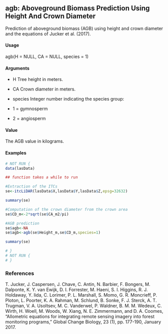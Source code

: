 ## agb: Aboveground Biomass Prediction Using Height And Crown Diameter

Prediction of aboveground biomass (AGB) using height and crown diameter and the equations of Jucker et al. (2017).

#### Usage
agb(H = NULL, CA = NULL, species = 1)

#### Arguments

* H Tree height in meters.

* CA Crown diameter in meters.

* species Integer number indicating the species group:
 - 1 = gymnosperm
 - 2 = angiosperm

#### Value
The AGB value in kilograms.

#### Examples
```r
# NOT RUN {
data(lasData)

## function takes a while to run

#Extraction of the ITCs
se<-itcLiDAR(lasData$X,lasData$Y,lasData$Z,epsg=32632)

summary(se)

#Computation of the crown diameter from the crown area
se$CD_m<-2*sqrt(se$CA_m2/pi)

#AGB prediction
se$agb<-NA
se$agb<-agb(se$Height_m,se$CD_m,species=1)

summary(se)

# }
# NOT RUN {
# }
```


### References
T. Jucker, J. Caspersen, J. Chave, C. Antin, N. Barbier, F. Bongers, M. Dalponte, K. Y. van Ewijk, D. I. Forrester, M. Haeni, S. I. Higgins, R. J. Holdaway, Y. Iida, C. Lorimer, P. L. Marshall, S. Momo, G. R. Moncrieff, P. Ploton, L. Poorter, K. A. Rahman, M. Schlund, B. Sonke, F. J. Sterck, A. T. Trugman, V. A. Usoltsev, M. C. Vanderwel, P. Waldner, B. M. M. Wedeux, C. Wirth, H. Woell, M. Woods, W. Xiang, N. E. Zimmermann, and D. A. Coomes, "Allometric equations for integrating remote sensing imagery into forest monitoring programs," Global Change Biology, 23 (1), pp. 177-190, January 2017.
